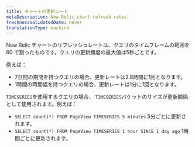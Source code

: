 ```yaml
---
title: チャートの更新レート
metaDescription: New Relic chart refresh rates.
freshnessValidatedDate: never
translationType: machine
---
```


New Relic チャートのリフレッシュレートは、クエリのタイムフレームの範囲を 60 で割ったものです。クエリの更新頻度の最大値は5秒ごとです。

例えば：

* 7日間の期間を持つクエリの場合、更新レートは2.8時間に1回となります。
* 1時間の時間幅を持つクエリの場合、更新レートは1分に1回となります。

`TIMESERIES`を使用するクエリの場合、 `TIMESERIES`バケットのサイズが更新間隔として使用されます。例えば：

* `SELECT count(*) FROM PageView TIMESERIES 5 minutes` 5分ごとに更新されます。
* `SELECT count(*) FROM PageView TIMESERIES 1 hour SINCE 1 day ago` 1時間ごとに更新されます。